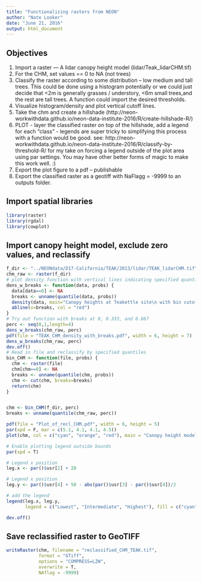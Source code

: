 ```yaml
---
title: "Functionalizing rasters from NEON"
author: "Nate Looker"
date: "June 21, 2016"
output: html_document
---
```


## Objectives

1. Import a raster — A lidar canopy height model (lidar/Teak_lidarCHM.tif)
1. For the CHM, set values == 0 to NA (not trees)
1. Classify the raster according to some distribution – low medium and tall trees. This could be done using a histogram potentially or we could just decide that <2m is generally grasses / understory, <6m small trees,and the rest are tall trees. A function could import the desired thresholds. 
1. Visualize histogram/density and plot vertical cutoff lines.
1. Take the chm and create a hillshade (http://neon-workwithdata.github.io/neon-data-institute-2016/R/create-hillshade-R/)
1. PLOT - layer the classified raster on top of the hillshade, add a legend for each “class” - legends are super tricky to simplifying this process with a function would be good.  see: http://neon-workwithdata.github.io/neon-data-institute-2016/R/classify-by-threshold-R/  for my take on forcing a legend outside of the plot area using par settings. You may have other better forms of magic to make this work well. :)
1. Export the plot figure to a pdf – publishable
1. Export the classified raster as a geotiff with NaFlagg = -9999 to an outputs folder.


## Import spatial libraries

```r

library(raster)
library(rgdal)
library(cowplot)

```

## Import canopy height model, exclude zero values, and reclassify

```r
f_dir <- "../NEONdata/D17-California/TEAK/2013/lidar/TEAK_lidarCHM.tif"
chm_raw <- raster(f_dir)
# plot density function with vertical lines indicating specified quantiles
dens_w_breaks <- function(data, probs) {
  data[data==0] <- NA
  breaks <- unname(quantile(data, probs))
  density(data, main="Canopy heights at Teakettle site\n with bin cutoffs in red")
  abline(v=breaks, col = "red")
}
# Try out function with breaks at 0, 0.333, and 0.667
perc <- seq(0,1,length=4)
dens_w_breaks(chm_raw, perc)
pdf(file = "TEAK_CHM_density_with_breaks.pdf", width = 6, height = 7)
dens_w_breaks(chm_raw, perc)
dev.off()
# Read in file and reclassify by specified quantiles
bin_CHM <- function(file, probs) {
  chm <- raster(file)
  chm[chm==0] <- NA
  breaks <- unname(quantile(chm, probs))
  chm <- cut(chm, breaks=breaks)
  return(chm)
}


chm <- bin_CHM(f_dir, perc)
breaks <- unname(quantile(chm_raw, perc))

pdf(file = "Plot_of_recl_CHM.pdf", width = 6, height = 5)
par(xpd = F, mar = c(5.1, 4.1, 4.1, 4.5))
plot(chm, col = c("cyan", "orange", "red"), main = "Canopy height model reclassified by elevation quantiles", legend = F)

# Enable plotting legend outside bounds
par(xpd = T)

# Legend x position
leg.x <- par()$usr[2] + 20

# Legend x position
leg.y <- par()$usr[4] + 50 - abs(par()$usr[3] - par()$usr[4])/2

# add the legend
legend(leg.x, leg.y,
       legend = c("Lowest", "Intermediate", "Highest"), fill = c("cyan", "orange", "red"))

dev.off()
```

## Save reclassified raster to GeoTIFF

```r

writeRaster(chm, filename = "reclassified_CHM_TEAK.tif", 
            format = "GTiff",
            options = "COMPRESS=LZW",
            overwrite = T,
            NAflag = -9999)

```


